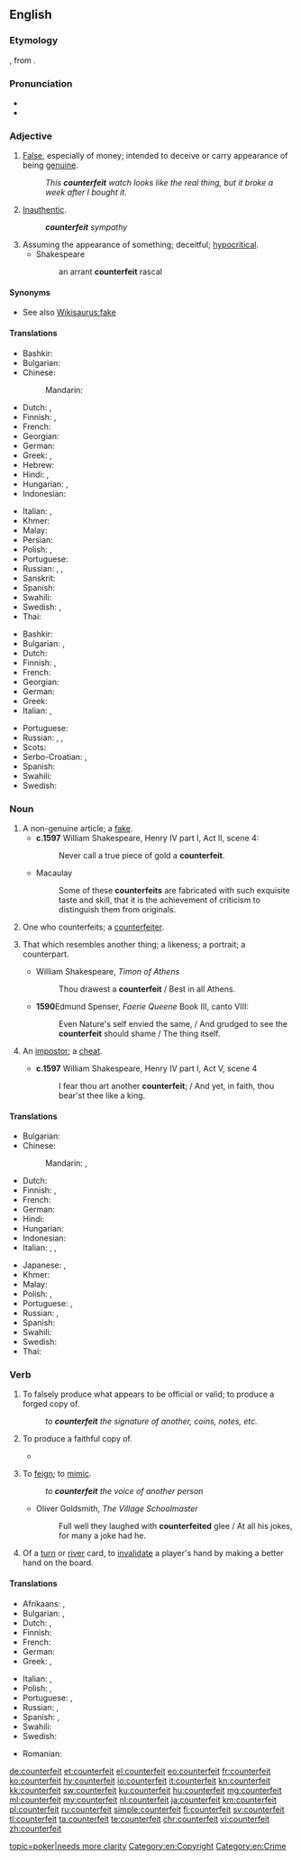 ==English==
{{slim-wikipedia|dab=counterfeit}}

===Etymology===
{{etyl|xno|en}} {{term|countrefait|lang=fro}}, from {{etyl|fro|en}} {{term|contrefait|lang=fro}}.

===Pronunciation===
* {{IPA|/ˈkaʊn.tɚˌfɪt/|lang=en}}
* {{rhymes|ɪt|lang=en}}

===Adjective===
{{en-adj|-}}

# [[false|False]], especially of money; intended to deceive or carry appearance of being [[genuine]].
#: ''This '''counterfeit''' watch looks like the real thing, but it broke a week after I bought it.''
# [[inauthentic|Inauthentic]].
#: '''''counterfeit''' sympathy''
# Assuming the appearance of something; deceitful; [[hypocritical]].
#* Shakespeare
#*: an arrant '''counterfeit''' rascal

====Synonyms====
* See also [[Wikisaurus:fake]]

====Translations====
{{trans-top|intended to deceive or carry appearance of being genuine}}
* Bashkir: {{t|ba|ялған|sc=Cyrl}}
* Bulgarian: {{t+|bg|фалшив}}
* Chinese:
*: Mandarin: {{t+|cmn|假冒|tr=jiǎmào|sc=Hani}}
* Dutch: {{t+|nl|namaak}}, {{t+|nl|nep}}
* Finnish: {{t|fi|väärennetty}}, {{t+|fi|väärä}}
* French: {{t+|fr|contrefait}}
* Georgian: {{t|ka|ყალბი|sc=Geor}}
* German: {{t|de|gefälscht}}
* Greek: {{t+|el|πλαστός|m|sc=Grek}}, {{t+|el|κίβδηλος|m|sc=Grek}}
* Hebrew: {{t|he|מזויף|tr=mezuyáf}}
* Hindi: {{t|hi|खोटा|tr=khōṭā|sc=Deva}}, {{t|hi|जाली|tr=jālī|sc=Deva}}
* Hungarian: {{t+|hu|hamis}}, {{t|hu|hamisított}}
* Indonesian: {{t-needed|id}}
{{trans-mid}}
* Italian: {{t+|it|contraffazione}}, {{t+|it|falso}}
* Khmer: {{t|km|ក្លែងក្លាយ|tr=klaeng klaay|sc=Khmr}}
* Malay: {{t-needed|ms}}
* Persian: {{t+|fa|جعلی|tr=ja'lī|sc=fa-Arab}}
* Polish: {{t|pl|sfałszowany|m}}, {{t|pl|podrobiony|m}}
* Portuguese: {{t+|pt|falso}}
* Russian: {{t+|ru|поддельный|tr=podd'él'nyj}}, {{t+|ru|фальшивый|tr=fal'šívyj}}, {{t+|ru|контрафактный|tr=kontrafáktnyj}}
* Sanskrit: {{t|sa|प्रातिरूपिक|tr=prātirūpika|sc=Deva}}
* Spanish: {{t+|es|contrahecho}} {{t+|es|falsificado}}
* Swahili: {{t+|sw|bandia}}
* Swedish: {{t+|sv|förfalskad}}, {{t+|sv|falsk}}
* Thai: {{t-needed|th}}
{{trans-bottom}}

{{trans-top|unauthentic}}
* Bashkir: {{t|ba|ялған|sc=Cyrl}}
* Bulgarian: {{t+|bg|подправен}}, {{t+|bg|фалшив}}
* Dutch: {{t+|nl|vervalst}}
* Finnish: {{t|fi|väärennetty}}, {{t|fi|jäljitelty}}
* French: {{t+|fr|contrefait}}
* Georgian: {{t|ka|ყალბი|sc=Geor}}
* German: {{t+|de|falsch}}
* Greek: {{t+|el|ψεύτικος|m|sc=Grek}}
* Italian: {{t+|it|contraffazione}}, {{t+|it|falso}}
{{trans-mid}}
* Portuguese: {{t+|pt|falso}}
* Russian: {{t+|ru|поддельный|tr=podd'él'nyj}}, {{t+|ru|фальшивый|tr=fal'šívyj}}, {{t+|ru|контрафактный|tr=kontrafáktnyj}}
* Scots: {{t|sco|conterfait}}
* Serbo-Croatian: {{t|sh|лажан|m|tr=lažan|sc=Cyrl}}, {{t|sh|неаутентичан|m|tr=neautentičan|sc=Cyrl}}
* Spanish: {{t+|es|contrahecho}}
* Swahili: {{t+|sw|bandia}}
* Swedish: {{t+|sv|falsk}}
{{trans-bottom}}

===Noun===
{{en-noun}}

# A non-genuine article; a [[fake]].
#* '''c.1597''' William Shakespeare, Henry IV part I, Act II, scene 4:
#*: Never call a true piece of gold a '''counterfeit'''.
#* Macaulay
#*: Some of these '''counterfeits''' are fabricated with such exquisite taste and skill, that it is the achievement of criticism to distinguish them from originals.
# One who counterfeits; a [[counterfeiter]].
# {{context|obsolete|lang=en}} That which resembles another thing; a likeness; a portrait; a counterpart.
#* William Shakespeare, ''Timon of Athens''
#*: Thou drawest a '''counterfeit''' / Best in all Athens.
#* '''1590'''Edmund Spenser, ''Faerie Queene'' Book III, canto VIII:
#*: Even Nature's self envied the same, / And grudged to see the '''counterfeit''' should shame / The thing itself.
# {{context|obsolete|lang=en}} An [[impostor]]; a [[cheat]].
#* '''c.1597''' William Shakespeare, Henry IV part I, Act V, scene 4
#*: I fear thou art another '''counterfeit'''; / And yet, in faith, thou bear'st thee like a king.

====Translations====
{{trans-top|fake}}
* Bulgarian: {{t+|bg|фалшификация|f}}
* Chinese:
*: Mandarin: {{t|cmn|贗品|sc=Hani}}, {{t+|cmn|赝品|tr=yànpǐn|sc=Hani}}
* Dutch: {{t+|nl|vervalsing}}
* Finnish: {{t+|fi|väärennös}}, {{t|fi|jäljitelmä}}
* French: {{t+|fr|contrefaçon}}
* German: {{t+|de|Fälschung|f}}
* Hindi: {{t|hi|नक़ल|f|tr=naqal|sc=Deva}}
* Hungarian: {{t+|hu|hamisítvány}}
* Indonesian: {{t-needed|id}}
* Italian: {{t+|it|contraffazione|f}}, {{t+|it|falso|m}}, {{t+|it|imitazione|f}}
{{trans-mid}}
* Japanese: {{t|ja|偽物|tr=にせもの, nisemono|sc=Jpan}}, {{t+|ja|フェイク|tr=feiku|sc=Jpan}}
* Khmer: {{t|km|របស់ក្លែង|tr=rɔbɑh klaeng|sc=Khmr}}
* Malay: {{t-needed|ms}}
* Polish: {{t|pl|falsyfikat|m}}, {{t+|pl|podróbka|f}}
* Portuguese: {{t+|pt|contrafação|f}}, {{t+|pt|falsificação|f}}
* Russian: {{t+|ru|подделка|f|tr=poddélka}}, {{t+|ru|фальшивка|f|tr=fal'šívka}}
* Spanish: {{t|es|contrahechura|f}}
* Swahili: {{t+|sw|bandia}}
* Swedish: {{t+|sv|förfalskning|c}}
* Thai: {{t|th|ของปลอม|sc=Thai}}
{{trans-bottom}}
{{trans-see|counterfeiter}}

===Verb===
{{en-verb}}

# {{context|transitive|lang=en}} To falsely produce what appears to be official or valid; to produce a forged copy of.
#: ''to '''counterfeit''' the signature of another, coins, notes, etc.''
# {{context|transitive|obsolete|lang=en}} To produce a faithful copy of.
#* {{quote-book|title=Engraving the savage: the New World and techniques of civilization‎|page=xii|author=Michael Gaudio|year=2008|passage=The title page of White's original album includes a descriptive title page that identifies the contents as “the pictures of sondry things collected and '''counterfeited''' according to the truth,"}}
# {{context|transitive|obsolete|lang=en}} To [[feign]]; to [[mimic]].
#: ''to '''counterfeit''' the voice of another person''
#* Oliver Goldsmith, ''The Village Schoolmaster''
#*: Full well they laughed with '''counterfeited''' glee / At all his jokes, for many a joke had he.
# {{context|transitive|poker|usually "be counterfeited"|lang=en}} Of a [[turn]] or [[river]] card, to [[invalidate]] a player's hand by making a better hand on the board.

====Translations====
{{trans-top|To produce something that appears to be official or valid}}
* Afrikaans: {{t|af|namaak}}, {{t|af|vervals}}
* Bulgarian: {{t+|bg|подправям}}, {{t+|bg|фалшифицирам}}
* Dutch: {{t+|nl|vervalsen}}, {{t+|nl|namaken}}
* Finnish: {{t+|fi|väärentää}}
* French: {{t+|fr|contrefaire}}
* German: {{t+|de|fälschen}}
* Greek: {{t+|el|πλαστογραφώ|sc=Grek}}, {{t+|el|παραχαράσσω|sc=Grek}}
{{trans-mid}}
* Italian: {{t|it|contraffare}}, {{t+|it|falsificare}}
* Polish: {{t+|pl|fałszować}}, {{t|pl|podrabiać}}
* Portuguese: {{t+|pt|contrafazer}}, {{t+|pt|falsificar}}
* Russian: {{t+|ru|подделывать|impf|tr=podd'élyvat'}}, {{t+|ru|подделать|pf|tr=podd'élat'}}
* Spanish: {{t+|es|falsificar}}, {{t|es|contrahacer}}
* Swahili: {{t+|sw|bandia}}
* Swedish: {{t+|sv|förfalska}}
{{trans-bottom}}

{{checktrans-top}}
* Romanian: {{t-check|ro|contrafăcut}}
{{trans-bottom}}

[[Category:Entries needing topical attention|topic=poker|needs more clarity]]
[[Category:en:Copyright]]
[[Category:en:Crime]]

[[de:counterfeit]]
[[et:counterfeit]]
[[el:counterfeit]]
[[eo:counterfeit]]
[[fr:counterfeit]]
[[ko:counterfeit]]
[[hy:counterfeit]]
[[io:counterfeit]]
[[it:counterfeit]]
[[kn:counterfeit]]
[[kk:counterfeit]]
[[sw:counterfeit]]
[[ku:counterfeit]]
[[hu:counterfeit]]
[[mg:counterfeit]]
[[ml:counterfeit]]
[[my:counterfeit]]
[[nl:counterfeit]]
[[ja:counterfeit]]
[[km:counterfeit]]
[[pl:counterfeit]]
[[ru:counterfeit]]
[[simple:counterfeit]]
[[fi:counterfeit]]
[[sv:counterfeit]]
[[tl:counterfeit]]
[[ta:counterfeit]]
[[te:counterfeit]]
[[chr:counterfeit]]
[[vi:counterfeit]]
[[zh:counterfeit]]
